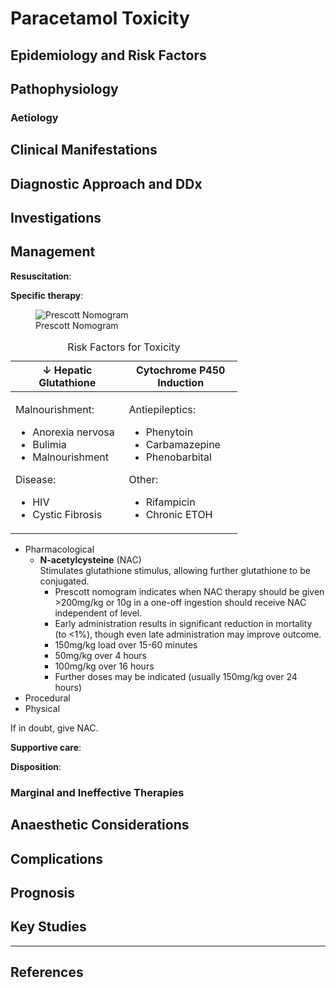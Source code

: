 # Paracetamol Toxicity {#sec-pmolod}


## Epidemiology and Risk Factors

## Pathophysiology

### Aetiology

## Clinical Manifestations

## Diagnostic Approach and DDx

## Investigations

## Management

**Resuscitation**:\

**Specific therapy**:

:::column-margin
![Prescott Nomogram](/resources/prescott.png)

: Risk Factors for Toxicity

+-----------------------+---------------------------+
| ↓ Hepatic Glutathione | Cytochrome P450 Induction |
+=======================+===========================+
| Malnourishment:       | Antiepileptics:           |
|                       |                           |
| - Anorexia nervosa    | - Phenytoin               |
| - Bulimia             | - Carbamazepine           |
| - Malnourishment      | - Phenobarbital           |
|                       |                           |
| Disease:              | Other:                    |
|                       |                           |
| - HIV                 | - Rifampicin              |
| - Cystic Fibrosis     | - Chronic ETOH            |
+-----------------------+---------------------------+
:::

* Pharmacological
	* **N-acetylcysteine** (NAC)\
	Stimulates glutathione stimulus, allowing further glutathione to be conjugated.
		* Prescott nomogram indicates when NAC therapy should be given\
		>200mg/kg or 10g in a one-off ingestion should receive NAC independent of level.
		* Early administration results in significant reduction in mortality (to <1%), though even late administration may improve outcome.
		* 150mg/kg load over 15-60 minutes
		* 50mg/kg over 4 hours
		* 100mg/kg over 16 hours
		* Further doses may be indicated (usually 150mg/kg over 24 hours)
* Procedural
* Physical


:::column-margin
If in doubt, give NAC.
:::


**Supportive care**:

**Disposition**:

### Marginal and Ineffective Therapies

## Anaesthetic Considerations

## Complications

## Prognosis

## Key Studies


---

## References